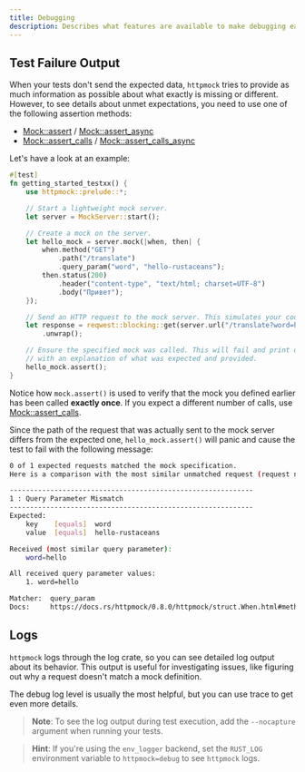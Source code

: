 ```yaml
---
title: Debugging
description: Describes what features are available to make debugging easier.
---
```


## Test Failure Output

When your tests don't send the expected data, `httpmock` tries to provide as much information as possible about what
exactly is missing or different. However, to see details about unmet expectations, you need to use one of the
following assertion methods:

- [Mock::assert](https://docs.rs/httpmock/latest/httpmock/struct.Mock.html#method.assert) / [Mock::assert_async](https://docs.rs/httpmock/latest/httpmock/struct.Mock.html#method.assert_async)
- [Mock::assert_calls](https://docs.rs/httpmock/latest/httpmock/struct.Mock.html#method.assert_calls) / [Mock::assert_calls_async](https://docs.rs/httpmock/latest/httpmock/struct.Mock.html#method.assert_calls_async)

Let's have a look at an example:
```rust
#[test]
fn getting_started_testxx() {
    use httpmock::prelude::*;

    // Start a lightweight mock server.
    let server = MockServer::start();

    // Create a mock on the server.
    let hello_mock = server.mock(|when, then| {
        when.method("GET")
            .path("/translate")
            .query_param("word", "hello-rustaceans");
        then.status(200)
            .header("content-type", "text/html; charset=UTF-8")
            .body("Привет");
    });

    // Send an HTTP request to the mock server. This simulates your code.
    let response = reqwest::blocking::get(server.url("/translate?word=hello"))
        .unwrap();

    // Ensure the specified mock was called. This will fail and print output
    // with an explanation of what was expected and provided.
    hello_mock.assert();
}
```

Notice how `mock.assert()` is used to verify that the mock you defined earlier has been called **exactly once**.
If you expect a different number of calls, use [Mock::assert_calls](https://docs.rs/httpmock/latest/httpmock/struct.Mock.html#method.assert_calls).

Since the path of the request that was actually sent to the mock server differs from the expected one,
`hello_mock.assert()` will panic and cause the test to fail with the following message:

```bash
0 of 1 expected requests matched the mock specification.
Here is a comparison with the most similar unmatched request (request number 1):

------------------------------------------------------------
1 : Query Parameter Mismatch
------------------------------------------------------------
Expected:
    key    [equals]  word
    value  [equals]  hello-rustaceans

Received (most similar query parameter):
    word=hello

All received query parameter values:
    1. word=hello

Matcher:  query_param
Docs:     https://docs.rs/httpmock/0.8.0/httpmock/struct.When.html#method.query_param
```

## Logs

`httpmock` logs through the log crate, so you can see detailed log output about its behavior.
This output is useful for investigating issues, like figuring out why a request doesn't match a mock definition.

The debug log level is usually the most helpful, but you can use trace to get even more details.

> **Note**: To see the log output during test execution, add the `--nocapture` argument when running your tests.

> **Hint**: If you're using the `env_logger` backend, set the `RUST_LOG` environment variable to `httpmock=debug`
to see `httpmock` logs.
